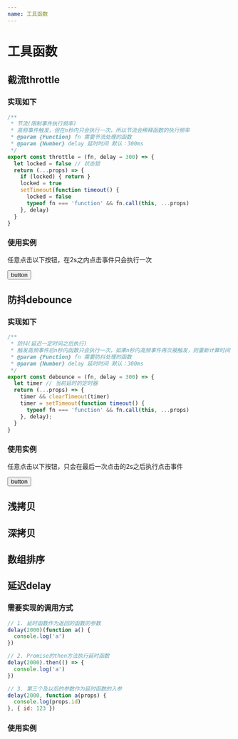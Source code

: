 ```yaml
---
name: 工具函数
---
```




# 工具函数

## 截流throttle

### 实现如下
```js
/**
 * 节流(限制事件执行频率)
 * 高频事件触发，但在n秒内只会执行一次，所以节流会稀释函数的执行频率
 * @param {Function} fn 需要节流处理的函数
 * @param {Number} delay 延时时间 默认：300ms
 */
export const throttle = (fn, delay = 300) => {
  let locked = false // 状态锁
  return (...props) => {
    if (locked) { return }
    locked = true
    setTimeout(function timeout() {
      locked = false
      typeof fn === 'function' && fn.call(this, ...props)
    }, delay)
  }
}
```

### 使用实例
<Playground>
  <p>任意点击以下按钮，在2s之内点击事件只会执行一次</p>
  <button onClick={throttle(function handleClick() {
    console.log('throttle clicked')
  }, 2000)}>button</button>
</Playground>

## 防抖debounce

### 实现如下
```js
/**
 * 防抖(延迟一定时间之后执行)
 * 触发高频事件后n秒内函数只会执行一次，如果n秒内高频事件再次被触发，则重新计算时间
 * @param {Function} fn 需要防抖处理的函数
 * @param {Number} delay 延时时间 默认：300ms
 */
export const debounce = (fn, delay = 300) => {
  let timer // 当前延时的定时器
  return (...props) => {
    timer && clearTimeout(timer)
    timer = setTimeout(function timeout() {
      typeof fn === 'function' && fn.call(this, ...props)
    }, delay);
  }
}
```

### 使用实例
<Playground>
  <p>任意点击以下按钮，只会在最后一次点击的2s之后执行点击事件</p>
  <button onClick={debounce(function() {
    console.log('debounce clicked')
  }, 2000)}>button</button>
</Playground>

## 浅拷贝

## 深拷贝

## 数组排序

## 延迟delay

### 需要实现的调用方式
```js
// 1. 延时函数作为返回的函数的参数
delay(2000)(function a() {
  console.log('a')
})

// 2. Promise的then方法执行延时函数
delay(2000).then(() => {
  console.log('a')
})

// 3. 第三个及以后的参数作为延时函数的入参
delay(2000, function a(props) {
  console.log(props.id)
}, { id: 123 })
```

### 使用实例
